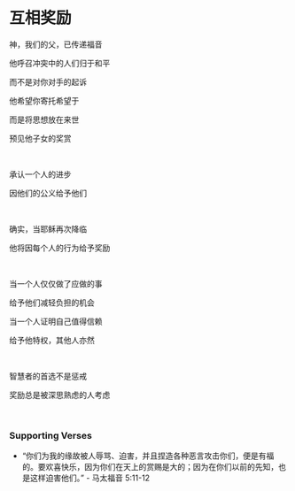 # 互相奖励

神，我们的父，已传递福音

他呼召冲突中的人们归于和平

而不是对你对手的起诉

他希望你寄托希望于

而是将思想放在来世

预见他子女的奖赏

<br />

承认一个人的进步

因他们的公义给予他们

<br />

确实，当耶稣再次降临

他将因每个人的行为给予奖励

<br />

当一个人仅仅做了应做的事

给予他们减轻负担的机会

当一个人证明自己值得信赖

给予他特权，其他人亦然

<br />

智慧者的首选不是惩戒

奖励总是被深思熟虑的人考虑

<br />

### Supporting Verses

- “你们为我的缘故被人辱骂、迫害，并且捏造各种恶言攻击你们，便是有福的。要欢喜快乐，因为你们在天上的赏赐是大的；因为在你们以前的先知，也是这样迫害他们。” - 马太福音 5:11-12